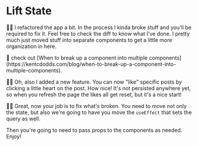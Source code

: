 # Lift State

<EpicVideo url="https://www.epicreact.dev/workshops/react-hooks/lift-state" />

🧝‍♂️ I refactored the app a bit. In the process I kinda broke stuff and you'll be
required to fix it. Feel free to <DiffLink app1={-1} app2={0}>check the diff</DiffLink>
to know what I've done. I pretty much just moved stuff into separate components
to get a little more organization in here.

<callout-info>
	🦉 check out [When to break up a component into multiple
	components](https://kentcdodds.com/blog/when-to-break-up-a-component-into-multiple-components).
</callout-info>

🧝‍♂️ Oh, also I added a new feature. You can now "like" specific posts by clicking
a little heart on the post. How nice! It's not persisted anywhere yet, so when
you refresh the page the likes all get reset, but it's a nice start!

👨‍💼 Great, now your job is to fix what's broken. You need to move not only the
state, but also we're going to have you move the `useEffect` that sets the query
as well.

Then you're going to need to pass props to the components as needed. Enjoy!
